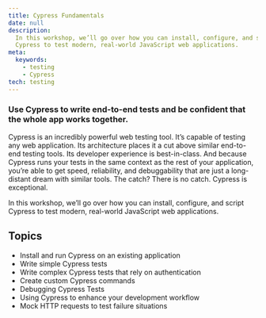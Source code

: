 ```yaml
---
title: Cypress Fundamentals
date: null
description:
  In this workshop, we’ll go over how you can install, configure, and script
  Cypress to test modern, real-world JavaScript web applications.
meta:
  keywords:
    - testing
    - Cypress
tech: testing
---
```


### Use Cypress to write end-to-end tests and be confident that the whole app works together.

Cypress is an incredibly powerful web testing tool. It’s capable of testing any
web application. Its architecture places it a cut above similar end-to-end
testing tools. Its developer experience is best-in-class. And because Cypress
runs your tests in the same context as the rest of your application, you’re able
to get speed, reliability, and debuggability that are just a long-distant dream
with similar tools. The catch? There is no catch. Cypress is exceptional.

In this workshop, we’ll go over how you can install, configure, and script
Cypress to test modern, real-world JavaScript web applications.

## Topics

- Install and run Cypress on an existing application
- Write simple Cypress tests
- Write complex Cypress tests that rely on authentication
- Create custom Cypress commands
- Debugging Cypress Tests
- Using Cypress to enhance your development workflow
- Mock HTTP requests to test failure situations
